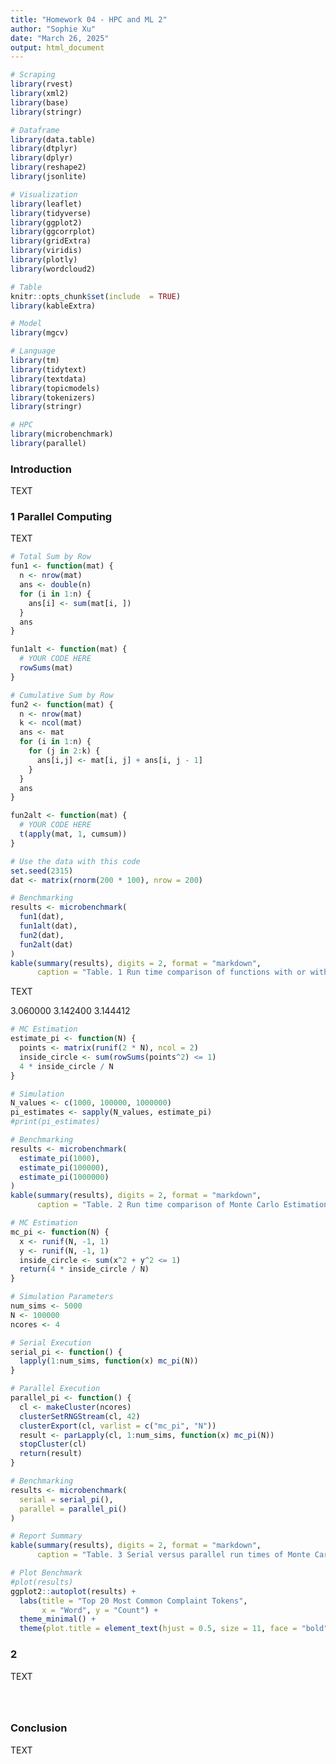 ```yaml
---
title: "Homework 04 - HPC and ML 2"
author: "Sophie Xu"
date: "March 26, 2025"
output: html_document
---
```


```r
# Scraping
library(rvest)
library(xml2)
library(base)
library(stringr)

# Dataframe
library(data.table)
library(dtplyr)
library(dplyr)
library(reshape2)
library(jsonlite)

# Visualization
library(leaflet)
library(tidyverse)
library(ggplot2)
library(ggcorrplot)
library(gridExtra)
library(viridis)
library(plotly)
library(wordcloud2)

# Table
knitr::opts_chunk$set(include  = TRUE)
library(kableExtra)

# Model
library(mgcv)

# Language
library(tm)
library(tidytext)
library(textdata)
library(topicmodels)
library(tokenizers)
library(stringr)

# HPC
library(microbenchmark)
library(parallel)
```


### Introduction

TEXT

### 1 Parallel Computing

TEXT

```r
# Total Sum by Row
fun1 <- function(mat) {
  n <- nrow(mat)
  ans <- double(n)
  for (i in 1:n) {
    ans[i] <- sum(mat[i, ])
  }
  ans
}

fun1alt <- function(mat) {
  # YOUR CODE HERE
  rowSums(mat)
}

# Cumulative Sum by Row
fun2 <- function(mat) {
  n <- nrow(mat)
  k <- ncol(mat)
  ans <- mat
  for (i in 1:n) {
    for (j in 2:k) {
      ans[i,j] <- mat[i, j] + ans[i, j - 1]
    }
  }
  ans
}

fun2alt <- function(mat) {
  # YOUR CODE HERE
  t(apply(mat, 1, cumsum))
}

# Use the data with this code
set.seed(2315)
dat <- matrix(rnorm(200 * 100), nrow = 200)

# Benchmarking
results <- microbenchmark(
  fun1(dat),
  fun1alt(dat),
  fun2(dat),
  fun2alt(dat)
)
kable(summary(results), digits = 2, format = "markdown", 
      caption = "Table. 1 Run time comparison of functions with or without vectorization. Units are in microseconds.")
```

TEXT

3.060000 3.142400 3.144412

```r
# MC Estimation
estimate_pi <- function(N) {
  points <- matrix(runif(2 * N), ncol = 2)
  inside_circle <- sum(rowSums(points^2) <= 1)
  4 * inside_circle / N
}

# Simulation
N_values <- c(1000, 100000, 1000000)
pi_estimates <- sapply(N_values, estimate_pi)
#print(pi_estimates)

# Benchmarking
results <- microbenchmark(
  estimate_pi(1000),
  estimate_pi(100000),
  estimate_pi(1000000)
)
kable(summary(results), digits = 2, format = "markdown", 
      caption = "Table. 2 Run time comparison of Monte Carlo Estimation of Pi with varying sample sizes (10^3 vs 10^5 vs 10^6). Units are in microseconds.")
```

```r
# MC Estimation
mc_pi <- function(N) {
  x <- runif(N, -1, 1)
  y <- runif(N, -1, 1)
  inside_circle <- sum(x^2 + y^2 <= 1)
  return(4 * inside_circle / N)
}

# Simulation Parameters
num_sims <- 5000
N <- 100000
ncores <- 4

# Serial Execution
serial_pi <- function() {
  lapply(1:num_sims, function(x) mc_pi(N))
}

# Parallel Execution
parallel_pi <- function() {
  cl <- makeCluster(ncores)
  clusterSetRNGStream(cl, 42)
  clusterExport(cl, varlist = c("mc_pi", "N"))
  result <- parLapply(cl, 1:num_sims, function(x) mc_pi(N))
  stopCluster(cl)
  return(result)
}

# Benchmarking
results <- microbenchmark(
  serial = serial_pi(),
  parallel = parallel_pi()
)
```

```r
# Report Summary
kable(summary(results), digits = 2, format = "markdown", 
      caption = "Table. 3 Serial versus parallel run times of Monte Carlo Estimation of Pi. Units are in microseconds.")

# Plot Benchmark
#plot(results)
ggplot2::autoplot(results) +
  labs(title = "Top 20 Most Common Complaint Tokens",
       x = "Word", y = "Count") +
  theme_minimal() +
  theme(plot.title = element_text(hjust = 0.5, size = 11, face = "bold"))
```


### 2 

TEXT

```r

```

```r

```

```r

```


### Conclusion

TEXT